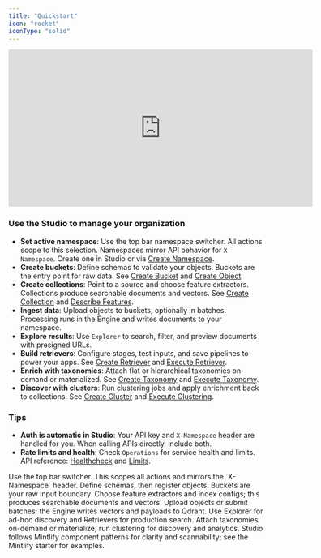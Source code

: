 ```yaml
---
title: "Quickstart"
icon: "rocket"
iconType: "solid"
---
```


<iframe
  width="600"
  height="310"
  src="https://d8ts56gtwtyh1.cloudfront.net/docs/warehouse/quickstart.mp4"
  title="Quickstart overview"
  frameborder="0"
  allow="accelerometer; autoplay; muted"
  allowfullscreen
  autoplay
  muted
></iframe> 

### Use the Studio to manage your organization

- **Set active namespace**: Use the top bar namespace switcher. All actions scope to this selection. Namespaces mirror API behavior for `X-Namespace`. Create one in Studio or via [Create Namespace](/api-reference/namespaces/create-namespace).
- **Create buckets**: Define schemas to validate your objects. Buckets are the entry point for raw data. See [Create Bucket](/api-reference/buckets/create-bucket) and [Create Object](/api-reference/bucket-objects/create-object).
- **Create collections**: Point to a source and choose feature extractors. Collections produce searchable documents and vectors. See [Create Collection](/api-reference/collections/create-collection) and [Describe Features](/api-reference/collections/describe-collection-features).
- **Ingest data**: Upload objects to buckets, optionally in batches. Processing runs in the Engine and writes documents to your namespace.
- **Explore results**: Use `Explorer` to search, filter, and preview documents with presigned URLs.
- **Build retrievers**: Configure stages, test inputs, and save pipelines to power your apps. See [Create Retriever](/api-reference/retrievers/create-retriever) and [Execute Retriever](/api-reference/retrievers/execute-retriever).
- **Enrich with taxonomies**: Attach flat or hierarchical taxonomies on-demand or materialized. See [Create Taxonomy](/api-reference/taxonomies/create-taxonomy) and [Execute Taxonomy](/api-reference/taxonomies/execute-taxonomy).
- **Discover with clusters**: Run clustering jobs and apply enrichment back to collections. See [Create Cluster](/api-reference/clusters/create-cluster) and [Execute Clustering](/api-reference/clusters/execute-clustering).

### Tips

- **Auth is automatic in Studio**: Your API key and `X-Namespace` header are handled for you. When calling APIs directly, include both.
- **Rate limits and health**: Check `Operations` for service health and limits. API reference: [Healthcheck](/api-reference/health/healthcheck) and [Limits](/troubleshoot/limits).

<Steps>
  <Step title="Set active namespace">
    Use the top bar switcher. This scopes all actions and mirrors the `X-Namespace` header.
  </Step>
  <Step title="Create buckets">
    Define schemas, then register objects. Buckets are your raw input boundary.
  </Step>
  <Step title="Create collections">
    Choose feature extractors and index configs; this produces searchable documents and vectors.
  </Step>
  <Step title="Ingest and process">
    Upload objects or submit batches; the Engine writes vectors and payloads to Qdrant.
  </Step>
  <Step title="Explore and retrieve">
    Use Explorer for ad-hoc discovery and Retrievers for production search.
  </Step>
  <Step title="Enrich with taxonomies and clusters">
    Attach taxonomies on-demand or materialize; run clustering for discovery and analytics.
  </Step>
</Steps>

<Callout type="info">
Studio follows Mintlify component patterns for clarity and scannability; see the Mintlify starter for examples.
</Callout>